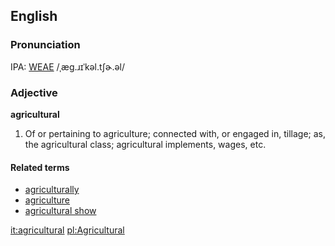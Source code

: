 ==English==
===Pronunciation===
IPA: [[WEAE]] /ˌæg.ɹɪˈkəl.tʃɚ.əl/

===Adjective===
'''agricultural'''

# Of or pertaining to agriculture; connected with, or engaged  in, tillage; as, the agricultural class; agricultural  implements, wages, etc.

====Related terms====
*[[agriculturally]]
*[[agriculture]]
*[[agricultural show]]

[[it:agricultural]]
[[pl:Agricultural]]